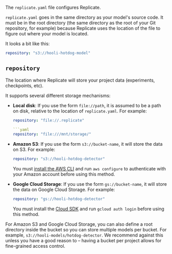 
<DocsLayout title="replicate.yaml reference">


The `replicate.yaml` file configures Replicate.

`replicate.yaml` goes in the same directory as your model's source code. It must be in the root directory (the same directory as the root of your Git repository, for example) because Replicate uses the location of the file to figure out where your model is located.

It looks a bit like this:

```yaml
repository: "s3://hooli-hotdog-model"
```

## `repository`

The location where Replicate will store your project data (experiments, checkpoints, etc).

It supports several different storage mechanisms:

- **Local disk**: If you use the form `file://path`, it is assumed to be a path on disk, relative to the location of `replicate.yaml`. For example:

  ````yaml
  repository: "file://.replicate"

  ```yaml
  repository: "file:///mnt/storage/"
  ````

- **Amazon S3**: If you use the form `s3://bucket-name`, it will store the data on S3. For example:

  ```yaml
  repository: "s3://hooli-hotdog-detector"
  ```

  You must [install the AWS CLI](https://docs.aws.amazon.com/cli/latest/userguide/cli-chap-install.html) and run `aws configure` to authenticate with your Amazon account before using this method.

- **Google Cloud Storage**: If you use the form `gs://bucket-name`, it will store the data on Google Cloud Storage. For example:

  ```yaml
  repository: "gs://hooli-hotdog-detector"
  ```

  You must install the [Cloud SDK](https://cloud.google.com/sdk) and run `gcloud auth login` before using this method.

For Amazon S3 and Google Cloud Storage, you can also define a root directory inside the bucket so you can store multiple models per bucket. For example, `s3://hooli-models/hotdog-detector`. We recommend against this unless you have a good reason to – having a bucket per project allows for fine-grained access control.

</DocsLayout>
